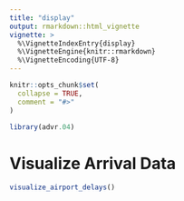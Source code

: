 ```yaml
---
title: "display"
output: rmarkdown::html_vignette
vignette: >
  %\VignetteIndexEntry{display}
  %\VignetteEngine{knitr::rmarkdown}
  %\VignetteEncoding{UTF-8}
---
```


```r
knitr::opts_chunk$set(
  collapse = TRUE,
  comment = "#>"
)
```

```r
library(advr.04)
```
# Visualize Arrival Data

```r
visualize_airport_delays()
```
